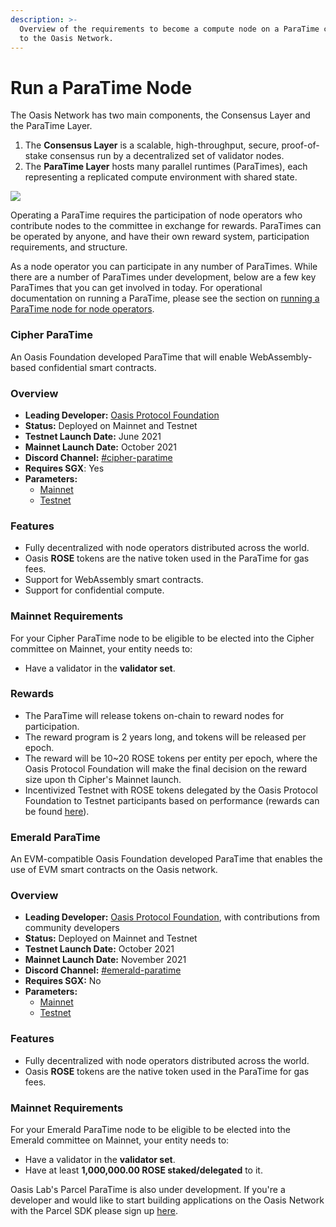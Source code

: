 ```yaml
---
description: >-
  Overview of the requirements to become a compute node on a ParaTime connected
  to the Oasis Network.
---
```



# Run a ParaTime Node

The Oasis Network has two main components, the Consensus Layer and the ParaTime
Layer.

1. The **Consensus Layer** is a scalable, high-throughput, secure,
   proof-of-stake consensus run by a decentralized set of validator nodes.
2. The **ParaTime Layer** hosts many parallel runtimes (ParaTimes), each
   representing a replicated compute environment with shared state.

![](<../images/architecture/technology_scalability.svg>)

Operating a ParaTime requires the participation of node operators who
contribute nodes to the committee in exchange for rewards.
ParaTimes can be operated by anyone, and have their own reward system,
participation requirements, and structure.

As a node operator you can participate in any number of ParaTimes.
While there are a number of ParaTimes under development, below are a few key
ParaTimes that you can get involved in today.
For operational documentation on running a ParaTime, please see the section on
[running a ParaTime node for node operators].

[running a ParaTime node for node operators]: ../run-a-node/set-up-your-node/run-a-paratime-node.mdx

<Tabs>
<TabItem value="Cipher ParaTime">

### Cipher ParaTime

An Oasis Foundation developed ParaTime that will enable WebAssembly-based
confidential smart contracts.

### Overview

* **Leading Developer:** [Oasis Protocol Foundation]
* **Status:** Deployed on Mainnet and Testnet
* **Testnet Launch Date:** June 2021
* **Mainnet Launch Date:** October 2021
* **Discord Channel:** [#cipher-paratime](https://discord.gg/3Hnc99YVGu)
* **Requires SGX**: Yes
* **Parameters:**
  * [Mainnet](../oasis-network/network-parameters.md#cipher-paratime)
  * [Testnet](../foundation/testnet/README.md#cipher-paratime)

### Features

* Fully decentralized with node operators distributed across the world.
* Oasis **ROSE** tokens are the native token used in the ParaTime for gas fees.
* Support for WebAssembly smart contracts.
* Support for confidential compute.

### Mainnet Requirements

For your Cipher ParaTime node to be eligible to be elected into the Cipher
committee on Mainnet, your entity needs to:

- Have a validator in the **validator set**.

### Rewards

* The ParaTime will release tokens on-chain to reward nodes for participation.
* The reward program is 2 years long, and tokens will be released per epoch.
* The reward will be 10\~20 ROSE tokens per entity per epoch, where the Oasis
  Protocol Foundation will make the final decision on the reward size upon th
  Cipher's Mainnet launch.
* Incentivized Testnet with ROSE tokens delegated by the Oasis Protocol
  Foundation to Testnet participants based on performance (rewards can be found
  [here](https://oasis-foundation.medium.com/oasis-cipher-paratime-c9f40ae64946)).

</TabItem>
<TabItem value="Emerald ParaTime">

### Emerald ParaTime

An EVM-compatible Oasis Foundation developed ParaTime that enables the use of
EVM smart contracts on the Oasis network.

### Overview

* **Leading Developer:** [Oasis Protocol Foundation], with contributions from
  community developers
* **Status:** Deployed on Mainnet and Testnet
* **Testnet Launch Date:** October 2021
* **Mainnet Launch Date:** November 2021
* **Discord Channel:** [#emerald-paratime](https://discord.gg/buFfkxRMBQ)
* **Requires SGX:** No
* **Parameters:**
  * [Mainnet](../oasis-network/network-parameters.md#emerald-paratime)
  * [Testnet](../foundation/testnet/README.md#emerald-paratime)

### Features

* Fully decentralized with node operators distributed across the world.
* Oasis **ROSE** tokens are the native token used in the ParaTime for gas fees.

### Mainnet Requirements

For your Emerald ParaTime node to be eligible to be elected into the Emerald
committee on Mainnet, your entity needs to:

- Have a validator in the **validator set**.
- Have at least **1,000,000.00 ROSE staked/delegated** to it.

</TabItem>
</Tabs>

Oasis Lab's Parcel ParaTime is also under development. If you're a developer and
would like to start building applications on the Oasis Network with the Parcel
SDK please sign up [here](https://www.oasislabs.com/parcelsdk).

[Oasis Protocol Foundation]: http://oasisprotocol.org
[connect-with-us]: ../oasis-network/connect-with-us.md#social-media-channels
